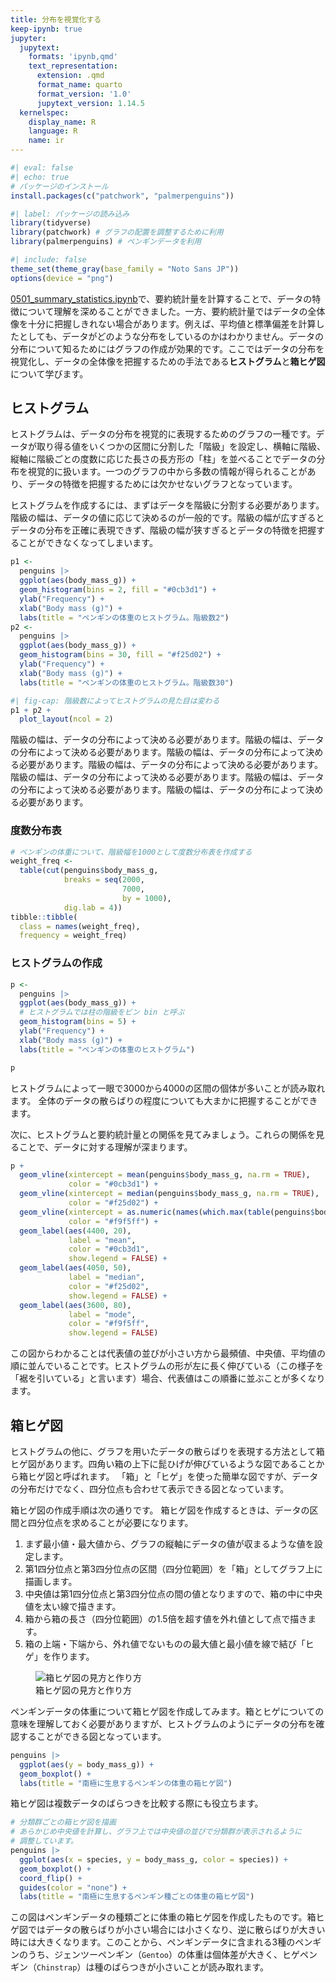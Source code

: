 ```yaml
---
title: 分布を視覚化する
keep-ipynb: true
jupyter:
  jupytext:
    formats: 'ipynb,qmd'
    text_representation:
      extension: .qmd
      format_name: quarto
      format_version: '1.0'
      jupytext_version: 1.14.5
  kernelspec:
    display_name: R
    language: R
    name: ir
---
```


```r
#| eval: false
#| echo: true
# パッケージのインストール
install.packages(c("patchwork", "palmerpenguins"))
```

```r
#| label: パッケージの読み込み
library(tidyverse)
library(patchwork) # グラフの配置を調整するために利用
library(palmerpenguins) # ペンギンデータを利用
```

```r
#| include: false
theme_set(theme_gray(base_family = "Noto Sans JP"))
options(device = "png")
```

[0501_summary_statistics.ipynb](0501_summary_statistics.ipynb)で、要約統計量を計算することで、データの特徴について理解を深めることができました。一方、要約統計量ではデータの全体像を十分に把握しきれない場合があります。例えば、平均値と標準偏差を計算したとしても、データがどのような分布をしているのかはわかりません。データの分布について知るためにはグラフの作成が効果的です。ここではデータの分布を視覚化し、データの全体像を把握するための手法である**ヒストグラム**と**箱ヒゲ図**について学びます。

## ヒストグラム

ヒストグラムは、データの分布を視覚的に表現するためのグラフの一種です。データが取り得る値をいくつかの区間に分割した「階級」を設定し、横軸に階級、縦軸に階級ごとの度数に応じた長さの長方形の「柱」を並べることでデータの分布を視覚的に扱います。一つのグラフの中から多数の情報が得られることがあり、データの特徴を把握するためには欠かせないグラフとなっています。

ヒストグラムを作成するには、まずはデータを階級に分割する必要があります。階級の幅は、データの値に応じて決めるのが一般的です。階級の幅が広すぎるとデータの分布を正確に表現できず、階級の幅が狭すぎるとデータの特徴を把握することができなくなってしまいます。


```r
p1 <-
  penguins |> 
  ggplot(aes(body_mass_g)) +
  geom_histogram(bins = 2, fill = "#0cb3d1") +
  ylab("Frequency") +
  xlab("Body mass (g)") +
  labs(title = "ペンギンの体重のヒストグラム。階級数2")
p2 <-
  penguins |> 
  ggplot(aes(body_mass_g)) +
  geom_histogram(bins = 30, fill = "#f25d02") +
  ylab("Frequency") +
  xlab("Body mass (g)") +
  labs(title = "ペンギンの体重のヒストグラム。階級数30")
```
```r
#| fig-cap: 階級数によってヒストグラムの見た目は変わる
p1 + p2 + 
  plot_layout(ncol = 2)
```


階級の幅は、データの分布によって決める必要があります。階級の幅は、データの分布によって決める必要があります。階級の幅は、データの分布によって決める必要があります。階級の幅は、データの分布によって決める必要があります。階級の幅は、データの分布によって決める必要があります。階級の幅は、データの分布によって決める必要があります。階級の幅は、データの分布によって決める必要があります。

### 度数分布表

```r
# ペンギンの体重について、階級幅を1000として度数分布表を作成する
weight_freq <- 
  table(cut(penguins$body_mass_g, 
            breaks = seq(2000, 
                         7000, 
                         by = 1000),
            dig.lab = 4))
tibble::tibble(
  class = names(weight_freq),
  frequency = weight_freq)
```

### ヒストグラムの作成

```r
p <- 
  penguins |> 
  ggplot(aes(body_mass_g)) +
  # ヒストグラムでは柱の階級をビン bin と呼ぶ
  geom_histogram(bins = 5) +
  ylab("Frequency") +
  xlab("Body mass (g)") +
  labs(title = "ペンギンの体重のヒストグラム")

p
```

ヒストグラムによって一眼で3000から4000の区間の個体が多いことが読み取れます。 全体のデータの散らばりの程度についても大まかに把握することができます。

次に、ヒストグラムと要約統計量との関係を見てみましょう。これらの関係を見ることで、データに対する理解が深まります。

```r
p +
  geom_vline(xintercept = mean(penguins$body_mass_g, na.rm = TRUE),
             color = "#0cb3d1") +
  geom_vline(xintercept = median(penguins$body_mass_g, na.rm = TRUE),
             color = "#f25d02") +
  geom_vline(xintercept = as.numeric(names(which.max(table(penguins$body_mass_g)))),
             color = "#f9f5ff") +
  geom_label(aes(4400, 20), 
             label = "mean", 
             color = "#0cb3d1",
             show.legend = FALSE) +
  geom_label(aes(4050, 50), 
             label = "median", 
             color = "#f25d02",
             show.legend = FALSE) +
  geom_label(aes(3600, 80), 
             label = "mode", 
             color = "#f9f5ff",
             show.legend = FALSE)
```

この図からわかることは代表値の並びが小さい方から最頻値、中央値、平均値の順に並んでいることです。ヒストグラムの形が左に長く伸びている（この様子を「裾を引いている」と言います）場合、代表値はこの順番に並ぶことが多くなります。

## 箱ヒゲ図

ヒストグラムの他に、グラフを用いたデータの散らばりを表現する方法として箱ヒゲ図があります。四角い箱の上下に髭ひげが伸びているような図であることから箱ヒゲ図と呼ばれます。 「箱」と「ヒゲ」を使った簡単な図ですが、データの分布だけでなく、四分位点も合わせて表示できる図となっています。

箱ヒゲ図の作成手順は次の通りです。 箱ヒゲ図を作成するときは、データの区間と四分位点を求めることが必要になります。

1. まず最小値・最大値から、グラフの縦軸にデータの値が収まるような値を設定します。
2. 第1四分位点と第3四分位点の区間（四分位範囲）を「箱」としてグラフ上に描画します。
3. 中央値は第1四分位点と第3四分位点の間の値となりますので、箱の中に中央値を太い線で描きます。
4. 箱から箱の長さ（四分位範囲）の1.5倍を超す値を外れ値として点で描きます。
5. 箱の上端・下端から、外れ値でないものの最大値と最小値を線で結び「ヒゲ」を作ります。

![箱ヒゲ図の見方と作り方](https://uribo.github.io/tokupon_ds/images/how_to_make_boxplot.png)

ペンギンデータの体重について箱ヒゲ図を作成してみます。箱とヒゲについての意味を理解しておく必要がありますが、ヒストグラムのようにデータの分布を確認することができる図となっています。

```r
penguins |> 
  ggplot(aes(y = body_mass_g)) +
  geom_boxplot() +
  labs(title = "南極に生息するペンギンの体重の箱ヒゲ図")
```

箱ヒゲ図は複数データのばらつきを比較する際にも役立ちます。

<!--
ヒストグラムでは複数のデータを比較することが困難ですが、箱ヒゲ図では箱ヒゲを90度回転させて横に描画することで複数データの比較が容易になります。
-->


```r
# 分類群ごとの箱ヒゲ図を描画
# あらかじめ中央値を計算し、グラフ上では中央値の並びで分類群が表示されるように
# 調整しています。
penguins |> 
  ggplot(aes(x = species, y = body_mass_g, color = species)) +
  geom_boxplot() +
  coord_flip() +
  guides(color = "none") +
  labs(title = "南極に生息するペンギン種ごとの体重の箱ヒゲ図")
```

この図はペンギンデータの種類ごとに体重の箱ヒゲ図を作成したものです。箱ヒゲ図ではデータの散らばりが小さい場合には小さくなり、逆に散らばりが大きい時には大きくなります。このことから、ペンギンデータに含まれる3種のペンギンのうち、ジェンツーペンギン（`Gentoo`）の体重は個体差が大きく、ヒゲペンギン（`Chinstrap`）は種のばらつきが小さいことが読み取れます。
